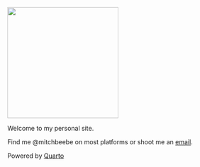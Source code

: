 ![](mitch.jpg){class="col-6 pro-pic" fig-align="center" width=250px}

:::{.text-center}
Welcome to my personal site.

Find me @mitchbeebe on most platforms or shoot me an [email](mailto:beebe.mitch@gmail.com).
:::

:::{.text-center .fixed-bottom .small}
Powered by [Quarto](https://quarto.org)
:::